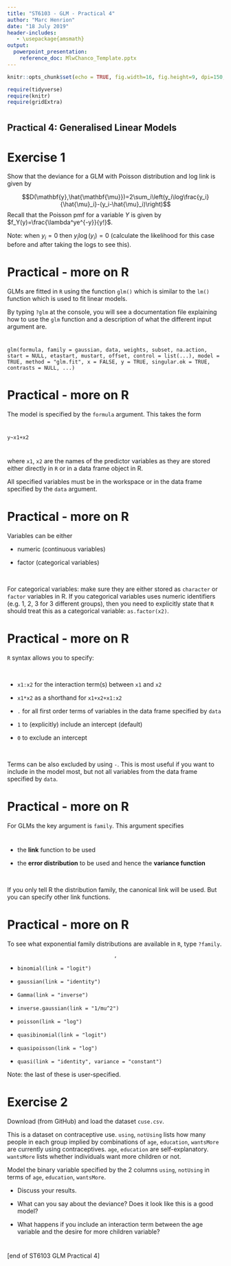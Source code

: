 ---
title: "ST6103 - GLM - Practical 4"
author: "Marc Henrion"
date: "18 July 2019"
header-includes:
   - \usepackage{amsmath}
output:
  powerpoint_presentation:
    reference_doc: MlwChanco_Template.pptx
---

```{r setup, include=FALSE, echo=F}
knitr::opts_chunk$set(echo = TRUE, fig.width=16, fig.height=9, dpi=150, highlight=T)

require(tidyverse)
require(knitr)
require(gridExtra)
```


#

## Practical 4: Generalised Linear Models

# Exercise 1

Show that the deviance for a GLM with Poisson distribution and log link is given by

$$D(\mathbf{y},\hat{\mathbf{\mu}})=2\sum_i\left(y_i\log\frac{y_i}{\hat{\mu}_i}-(y_i-\hat{\mu}_i)\right)$$
Recall that the Poisson pmf for a variable $Y$ is given by $f_Y(y)=\frac{\lambda^ye^{-y}}{y!}$.

Note: when $y_i=0$ then $y_i\log(y_i)=0$ (calculate the likelihood for this case before and after taking the logs to see this).

# Practical - more on R

GLMs are fitted in `R` using the function `glm()` which is similar to the `lm()` function which is used to fit linear models.

By typing `?glm` at the console, you will see a documentation file explaining how to use the `glm` function and a description of what the different input argument are.
$$\,$$

`glm(formula, family = gaussian, data, weights, subset, na.action, start = NULL, etastart, mustart, offset, control = list(...), model = TRUE, method = "glm.fit", x = FALSE, y = TRUE, singular.ok = TRUE, contrasts = NULL, ...)`


# Practical - more on R

The model is specified by the `formula` argument. This takes the form

$$\,$$
`y~x1+x2`
$$\,$$

where `x1`, `x2` are the names of the predictor variables as they are stored either directly in `R` or in a data frame object in R.

All specified variables must be in the workspace or in the data frame specified by the `data` argument.

# Practical - more on R

Variables can be either

* numeric (continuous variables)

* factor (categorical variables)

$$\,$$

For categorical variables: make sure they are either stored as `character` or `factor` variables in R. If you categorical variables uses numeric identifiers (e.g. 1, 2, 3 for 3 different groups), then you need to explicitly state that `R` should treat this as a categorical variable: `as.factor(x2)`.

# Practical - more on R

`R` syntax allows you to specify:

$$\,$$

* `x1:x2` for the interaction term(s) between `x1` and `x2`

* `x1*x2` as a shorthand for `x1+x2+x1:x2`

* `.` for all first order terms of variables in the data frame specified by `data`

* `1` to (explicitly) include an intercept (default)

* `0` to exclude an intercept

$$\,$$

Terms can be also excluded by using `-`. This is most useful if you want to include in the model most, but not all variables from the data frame specified by `data`.


# Practical - more on R

For GLMs the key argument is `family`. This argument specifies
$$\,$$

* the **link** function to be used

* the **error distribution** to be used and hence the **variance function**

$$\,$$

If you only tell R the distribution family, the canonical link will be used. But you can specify other link functions.


# Practical - more on R

To see what exponential family distributions are available in `R`, type `?family`.
$$,$$

* `binomial(link = "logit")`

* `gaussian(link = "identity")`

* `Gamma(link = "inverse")`

* `inverse.gaussian(link = "1/mu^2")`

* `poisson(link = "log")`

* `quasibinomial(link = "logit")`

* `quasipoisson(link = "log")`

* `quasi(link = "identity", variance = "constant")`

Note: the last of these is user-specified.


# Exercise 2

Download (from GitHub) and load the dataset `cuse.csv`.

This is a dataset on contraceptive use. `using`, `notUsing` lists how many people in each group implied by combinations of `age`, `education`, `wantsMore` are currently using contraceptives. `age`, `education` are self-explanatory. `wantsMore` lists whether individuals want more children or not.

Model the binary variable specified by the 2 columns `using`, `notUsing` in terms of `age`, `education`, `wantsMore`.

* Discuss your results.

* What can you say about the deviance? Does it look like this is a good model?

* What happens if you include an interaction term between the age variable and the desire for more children variable?


#

[end of ST6103 GLM Practical 4]

